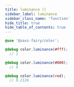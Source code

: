 ```yaml
---
title: luminance ()
sidebar_label: luminance
sidebar_class_name: 'function'
hide_title: true
hide_table_of_contents: true
---
```


<DocPage fieldName="luminance" fieldType="function" spec={Spec} />

```scss
@use '@sass-fairy/color';

@debug color.luminance(#fff);
  // 1

@debug color.luminance(#000);
  // 0

@debug color.luminance(red);
  // 0.2126
```
